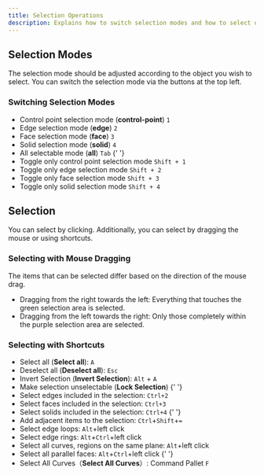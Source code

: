 ```yaml
---
title: Selection Operations
description: Explains how to switch selection modes and how to select objects.
---
```




## Selection Modes

The selection mode should be adjusted according to the object you wish to select. You can switch the selection mode via the buttons at the top left.

### Switching Selection Modes

- Control point selection mode (**control-point**) `1`
- Edge selection mode (**edge**) `2`
- Face selection mode (**face**) `3`
- Solid selection mode (**solid**) `4`
- All selectable mode (**all**) `Tab`
{' '}
- Toggle only control point selection mode `Shift + 1`
- Toggle only edge selection mode `Shift + 2`
- Toggle only face selection mode `Shift + 3`
- Toggle only solid selection mode `Shift + 4`

## Selection

You can select by clicking. Additionally, you can select by dragging the mouse or using shortcuts.

### Selecting with Mouse Dragging

The items that can be selected differ based on the direction of the mouse drag.

- Dragging from the right towards the left: Everything that touches the green selection area is selected.
- Dragging from the left towards the right: Only those completely within the purple selection area are selected.

### Selecting with Shortcuts

- Select all (**Select all**): `A`
- Deselect all (**Deselect all**): `Esc`
- Invert Selection (**Invert Selection**): `Alt` + `A`
- Make selection unselectable (**Lock Selection**) <YoutubeExternalIcon url="https://youtu.be/Qxou-1xByuM"/>
{' '}
- Select edges included in the selection: `Ctrl+2`
- Select faces included in the selection: `Ctrl+3`
- Select solids included in the selection: `Ctrl+4`
{' '}
- Add adjacent items to the selection: `Ctrl`+`Shift`+`=` <YoutubeExternalIcon url="https://youtu.be/3F0MIifyfoc"/>
- Select edge loops: `Alt`+left click <YoutubeExternalIcon url="https://youtu.be/Qxou-1xByuM"/>
- Select edge rings: `Alt`+`Ctrl`+left click
- Select all curves, regions on the same plane: `Alt`+left click <YoutubeExternalIcon url="https://youtu.be/pcj2Wl9-g9k"/>
- Select all parallel faces: `Alt`+`Ctrl`+left click <YoutubeExternalIcon url="https://youtu.be/9FGvdR-WPxY"/>
{' '}
- Select All Curves（**Select All Curves**）: Command Pallet `F`

